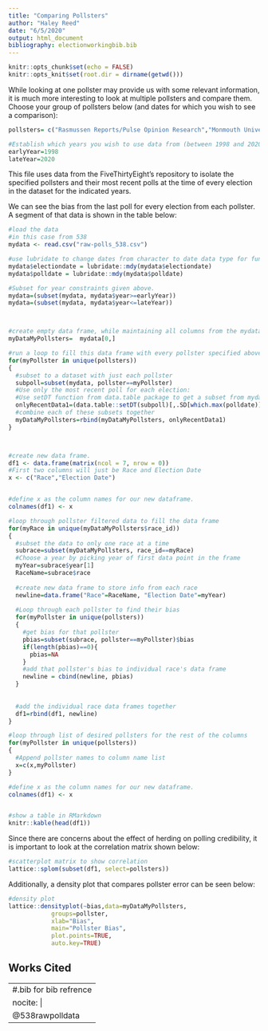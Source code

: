 ```yaml
---
title: "Comparing Pollsters"
author: "Haley Reed"
date: "6/5/2020"
output: html_document
bibliography: electionworkingbib.bib
---
```



```r
knitr::opts_chunk$set(echo = FALSE)
knitr::opts_knit$set(root.dir = dirname(getwd()))
```



While looking at one pollster may provide us with some relevant information, it is much more interesting to look at multiple pollsters and compare them. Choose your group of pollsters below (and dates for which you wish to see a comparison):

```r
pollsters= c("Rasmussen Reports/Pulse Opinion Research","Monmouth University", "Marist College", "ABC News/The Washington Post","SurveyUSA")

#Establish which years you wish to use data from (between 1998 and 2020):
earlyYear=1998
lateYear=2020
```

This file uses data from the FiveThirtyEight's repository to isolate the specified pollsters and their most recent polls at the time of every election in the dataset for the indicated years.

We can see the bias from the last poll for every election from each pollster. A segment of that data is shown in the table below:
```r

#load the data
#in this case from 538
mydata <- read.csv("raw-polls_538.csv")
```
  
```r



#use lubridate to change dates from character to date data type for functionality. 
mydata$electiondate = lubridate::mdy(mydata$electiondate)
mydata$polldate = lubridate::mdy(mydata$polldate)

#Subset for year constraints given above.
mydata=(subset(mydata, mydata$year>=earlyYear))
mydata=(subset(mydata, mydata$year<=lateYear))



#create empty data frame, while maintaining all columns from the mydata structure
myDataMyPollsters=  mydata[0,]

#run a loop to fill this data frame with every pollster specified above
for(myPollster in unique(pollsters))
{
  #subset to a dataset with just each pollster
  subpoll=subset(mydata, pollster==myPollster)
  #Use only the most recent poll for each election:
  #Use setDT function from data.table package to get a subset from mydata with just the max. value of the date element for each race (grouped with the keyby function). Call this new subset of data onlyRecentData.
  onlyRecentData1=(data.table::setDT(subpoll)[,.SD[which.max(polldate)],keyby=race_id])
  #combine each of these subsets together
  myDataMyPollsters=rbind(myDataMyPollsters, onlyRecentData1)
}



#create new data frame.
df1 <- data.frame(matrix(ncol = 7, nrow = 0))
#First two columns will just be Race and Election Date
x <- c("Race","Election Date")


#define x as the column names for our new dataframe.
colnames(df1) <- x

#loop through pollster filtered data to fill the data frame
for(myRace in unique(myDataMyPollsters$race_id))
{
  #subset the data to only one race at a time
  subrace=subset(myDataMyPollsters, race_id==myRace)
  #Choose a year by picking year of first data point in the frame
  myYear=subrace$year[1]
  RaceName=subrace$race
  
  #create new data frame to store info from each race
  newline=data.frame("Race"=RaceName, "Election Date"=myYear)
  
  #Loop through each pollster to find their bias
  for(myPollster in unique(pollsters))
  {
    #get bias for that pollster
    pbias=subset(subrace, pollster==myPollster)$bias
    if(length(pbias)==0){
      pbias=NA
    }
    #add that pollster's bias to individual race's data frame
    newline = cbind(newline, pbias)
  }
  
  
  #add the individual race data frames together 
  df1=rbind(df1, newline)
}

#loop through list of desired pollsters for the rest of the columns
for(myPollster in unique(pollsters))
{
  #Append pollster names to column name list
  x=c(x,myPollster)
}

#define x as the column names for our new dataframe.
colnames(df1) <- x


#show a table in RMarkdown
knitr::kable(head(df1))
```

Since there are concerns about the effect of herding on polling credibility, it is important to look at the correlation matrix shown below:

```r
#scatterplot matrix to show correlation
lattice::splom(subset(df1, select=pollsters))

```

Additionally, a density plot that compares pollster error can be seen below:

```r
#density plot 
lattice::densityplot(~bias,data=myDataMyPollsters,
            groups=pollster,
            xlab="Bias",
            main="Pollster Bias",
            plot.points=TRUE,
            auto.key=TRUE)
```

\newpage
## Works Cited

---
#.bib for bib refrence
nocite: |
  @538rawpolldata
---
